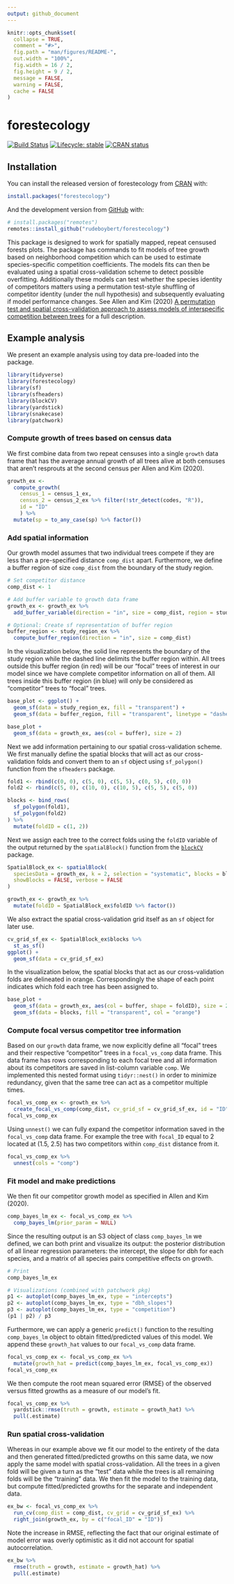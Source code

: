 ```yaml
---
output: github_document
---
```


<!-- README.md is generated from README.Rmd. Please edit that file -->

```r
knitr::opts_chunk$set(
  collapse = TRUE,
  comment = "#>",
  fig.path = "man/figures/README-",
  out.width = "100%",
  fig.width = 16 / 2,
  fig.height = 9 / 2,
  message = FALSE,
  warning = FALSE,
  cache = FALSE
)
```

# forestecology 

[![Build Status](https://github.com/rudeboybert/forestecology/workflows/R-CMD-check/badge.svg)](https://github.com/rudeboybert/forestecology/actions)
[![Lifecycle: stable](https://img.shields.io/badge/lifecycle-experimental-orange.svg)](https://www.tidyverse.org/lifecycle/#experimental)
[![CRAN status](https://www.r-pkg.org/badges/version/forestecology)](https://cran.r-project.org/package=forestecology)


## Installation

You can install the released version of forestecology from [CRAN](https://CRAN.R-project.org) with:

```r
install.packages("forestecology")
```

And the development version from [GitHub](https://github.com/) with:

```r
# install.packages("remotes")
remotes::install_github("rudeboybert/forestecology")
```

This package is designed to work for spatially mapped, repeat censused forests plots. The package has commands to fit models of tree growth based on neighborhood competition which can be used to estimate species-specific competition coefficients. The models fits can then be evaluated using a spatial cross-validation scheme to detect possible overfitting. Additionally these models can test whether the species identity of competitors matters using a permutation test-style shuffling of competitor identity (under the null hypothesis) and subsequently evaluating if model performance changes. See Allen and Kim (2020) [A permutation test and spatial cross-validation approach to assess models of interspecific competition between trees](https://doi.org/10.1371/journal.pone.0229930) for a full description.  


## Example analysis

We present an example analysis using toy data pre-loaded into the package. 

```r
library(tidyverse)
library(forestecology)
library(sf)
library(sfheaders)
library(blockCV)
library(yardstick)
library(snakecase)
library(patchwork)
```

### Compute growth of trees based on census data

We first combine data from two repeat censuses into a single `growth` data frame that has the average annual growth of all trees alive at both censuses that aren't resprouts at the second census per Allen and Kim (2020).

```r
growth_ex <-
  compute_growth(
    census_1 = census_1_ex,
    census_2 = census_2_ex %>% filter(!str_detect(codes, "R")),
    id = "ID"
    ) %>%
  mutate(sp = to_any_case(sp) %>% factor())
```

### Add spatial information

Our growth model assumes that two individual trees compete if they are less than a pre-specified distance `comp_dist` apart. Furthermore, we define a buffer region of size `comp_dist` from the boundary of the study region.

```r
# Set competitor distance
comp_dist <- 1

# Add buffer variable to growth data frame
growth_ex <- growth_ex %>%
  add_buffer_variable(direction = "in", size = comp_dist, region = study_region_ex)

# Optional: Create sf representation of buffer region
buffer_region <- study_region_ex %>% 
  compute_buffer_region(direction = "in", size = comp_dist)
```

In the visualization below, the solid line represents the boundary of the study region while the dashed line delimits the buffer region within. All trees outside this buffer region (in red) will be our "focal" trees of interest in our model since we have complete competitor information on all of them. All trees inside this buffer region (in blue) will only be considered as "competitor" trees to "focal" trees.

```r
base_plot <- ggplot() +
  geom_sf(data = study_region_ex, fill = "transparent") +
  geom_sf(data = buffer_region, fill = "transparent", linetype = "dashed")

base_plot + 
  geom_sf(data = growth_ex, aes(col = buffer), size = 2)
```

Next we add information pertaining to our spatial cross-validation scheme. We first manually define the spatial blocks that will act as our cross-validation folds and convert them to an `sf` object using `sf_polygon()` function from the `sfheaders` package.

```r
fold1 <- rbind(c(0, 0), c(5, 0), c(5, 5), c(0, 5), c(0, 0))
fold2 <- rbind(c(5, 0), c(10, 0), c(10, 5), c(5, 5), c(5, 0))

blocks <- bind_rows(
  sf_polygon(fold1),
  sf_polygon(fold2)
) %>%
  mutate(foldID = c(1, 2))
```

Next we assign each tree to the correct folds using the `foldID` variable of the output returned by the `spatialBlock()` function from the [`blockCV`](https://github.com/rvalavi/blockCV) package.

```r
SpatialBlock_ex <- spatialBlock(
  speciesData = growth_ex, k = 2, selection = "systematic", blocks = blocks,
  showBlocks = FALSE, verbose = FALSE
)

growth_ex <- growth_ex %>%
  mutate(foldID = SpatialBlock_ex$foldID %>% factor())
```


We also extract the spatial cross-validation grid itself as an `sf` object for later use. 

```r
cv_grid_sf_ex <- SpatialBlock_ex$blocks %>%
  st_as_sf()
ggplot() +
  geom_sf(data = cv_grid_sf_ex)
```


In the visualization below, the spatial blocks that act as our cross-validation folds are delineated in orange. Correspondingly the shape of each point indicates which fold each tree has been assigned to. 

```r
base_plot + 
  geom_sf(data = growth_ex, aes(col = buffer, shape = foldID), size = 2) +
  geom_sf(data = blocks, fill = "transparent", col = "orange")
```

### Compute focal versus competitor tree information

Based on our `growth` data frame, we now explicitly define all "focal" trees and their respective "competitor" trees in a `focal_vs_comp` data frame. This data frame has rows corresponding to each focal tree and all information about its competitors are saved in list-column variable `comp`. We implemented this nested format using `tidyr::nest()` in order to minimize redundancy, given that the same tree can act as a competitor multiple times. 

```r
focal_vs_comp_ex <- growth_ex %>%
  create_focal_vs_comp(comp_dist, cv_grid_sf = cv_grid_sf_ex, id = "ID")
focal_vs_comp_ex
```

Using `unnest()` we can fully expand the competitor information saved in the `focal_vs_comp` data frame. For example the tree with `focal_ID` equal to 2 located at (1.5, 2.5) has two competitors within `comp_dist` distance from it.  

```r
focal_vs_comp_ex %>% 
  unnest(cols = "comp")
```

### Fit model and make predictions

We then fit our competitor growth model as specified in Allen and Kim (2020).

```r
comp_bayes_lm_ex <- focal_vs_comp_ex %>%
  comp_bayes_lm(prior_param = NULL)
```

Since the resulting output is an S3 object of class `comp_bayes_lm` we defined, we can both print and visualize its output: the posterior distribution of all linear regression parameters: the intercept, the slope for dbh for each species, and a matrix of all species pairs competitive effects on growth.

```r
# Print
comp_bayes_lm_ex

# Visualizations (combined with patchwork pkg)
p1 <- autoplot(comp_bayes_lm_ex, type = "intercepts")
p2 <- autoplot(comp_bayes_lm_ex, type = "dbh_slopes")
p3 <- autoplot(comp_bayes_lm_ex, type = "competition")
(p1 | p2) / p3
```

Furthermore, we can apply a generic `predict()` function to the resulting `comp_bayes_lm` object to obtain fitted/predicted values of this model. We append these `growth_hat` values to our `focal_vs_comp` data frame.

```r
focal_vs_comp_ex <- focal_vs_comp_ex %>%
  mutate(growth_hat = predict(comp_bayes_lm_ex, focal_vs_comp_ex))
focal_vs_comp_ex
```
We then compute the root mean squared error (RMSE) of the observed versus fitted growths as a measure of our model's fit.

```r
focal_vs_comp_ex %>%
  yardstick::rmse(truth = growth, estimate = growth_hat) %>%
  pull(.estimate)
```

### Run spatial cross-validation

Whereas in our example above we fit our model to the entirety of the data and then generated fitted/predicted growths on this same data, we now apply the same model with spatial cross-validation. All the trees in a given fold will be given a turn as the "test" data while the trees is all remaining folds will be the "training" data. We then fit the model to the training data, but compute fitted/predicted growths for the separate and independent data. 

```r
ex_bw <- focal_vs_comp_ex %>%
  run_cv(comp_dist = comp_dist, cv_grid = cv_grid_sf_ex) %>%
  right_join(growth_ex, by = c("focal_ID" = "ID"))
```

Note the increase in RMSE, reflecting the fact that our original estimate of model error was overly optimistic as it did not account for spatial autocorrelation.

```r
ex_bw %>%
  rmse(truth = growth, estimate = growth_hat) %>%
  pull(.estimate)
```

<!--For fuller examples on actual datasets see ___.-->
